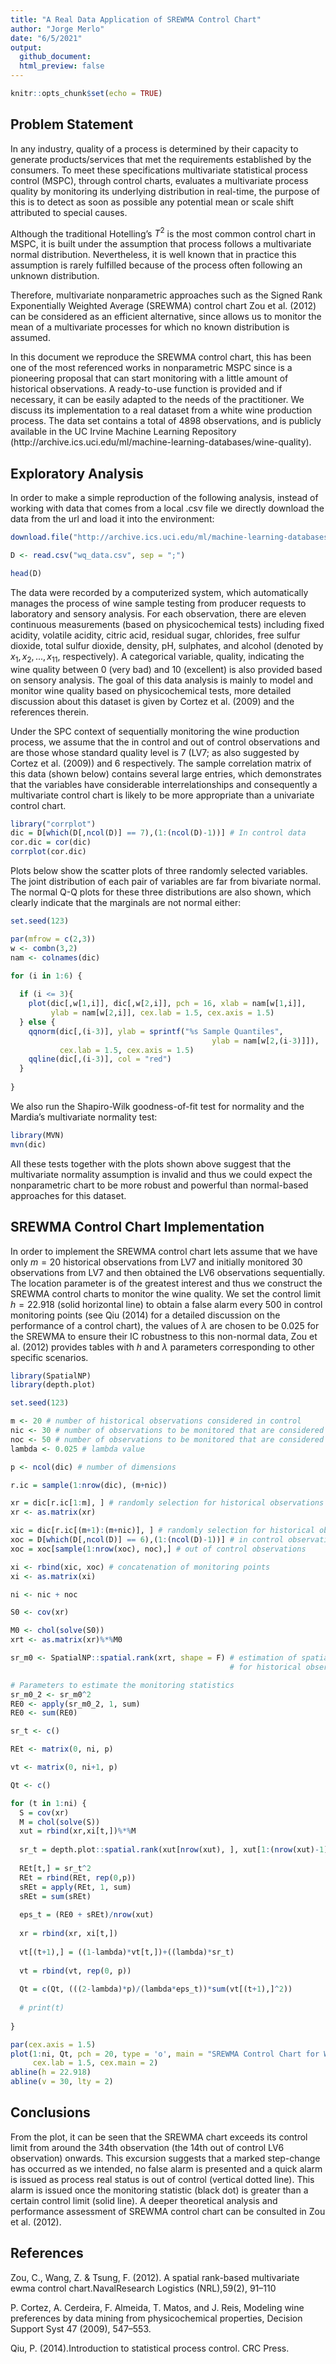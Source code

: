 ```yaml
---
title: "A Real Data Application of SREWMA Control Chart"
author: "Jorge Merlo"
date: "6/5/2021"
output:
  github_document:
  html_preview: false 
---
```


```r
knitr::opts_chunk$set(echo = TRUE)
```

## Problem Statement

In any industry, quality of a process is determined by their capacity to generate products/services that met the requirements established by the consumers. To meet these specifications multivariate statistical process control (MSPC), through control charts, evaluates a multivariate process quality by monitoring its underlying distribution in real-time, the purpose of this is to detect as soon as possible any potential mean or scale shift attributed to special causes.

Although the traditional Hotelling's $T^2$ is the most common control chart in MSPC, it is built under the assumption that process follows a multivariate normal distribution. Nevertheless, it is well known that in practice this assumption is rarely fulfilled because of the process often following an unknown distribution. 

Therefore, multivariate nonparametric approaches such as the Signed Rank Exponentially Weighted Average (SREWMA) control chart Zou et al. (2012) can be considered as an efficient alternative, since allows us to monitor the mean of a multivariate processes for which no known distribution is assumed. 

In this document we reproduce the SREWMA control chart, this has been one of the most referenced works in nonparametric MSPC since is a pioneering proposal that can start monitoring with a little amount of historical observations. A ready-to-use function is provided and if necessary, it can be easily adapted to the needs of the practitioner. We discuss its implementation to a real dataset from a white wine production process. The data set contains a total of 4898 observations, and is publicly available in the UC Irvine Machine Learning Repository (http://archive.ics.uci.edu/ml/machine-learning-databases/wine-quality).

## Exploratory Analysis

In order to make a simple reproduction of the following analysis, instead of working with data that comes from a local .csv file we directly download the data from the url and load it into the environment:

```r
download.file("http://archive.ics.uci.edu/ml/machine-learning-databases/wine-quality/winequality-white.csv", destfile = "wq_data.csv") # explanatory variables

D <- read.csv("wq_data.csv", sep = ";")

head(D)
```

The data were recorded by a computerized system, which automatically manages the process of wine sample testing from producer requests to laboratory and sensory analysis. For each observation, there are eleven continuous measurements (based on physicochemical tests) including fixed acidity, volatile acidity, citric acid, residual sugar, chlorides, free sulfur dioxide, total sulfur dioxide, density, pH, sulphates, and alcohol (denoted by $x_1, x_2, . . . , x_{11}$, respectively). A categorical variable, quality, indicating the wine quality between 0 (very bad) and 10 (excellent) is also provided based on sensory analysis. The goal of this data analysis is mainly to model and monitor wine quality based on physicochemical tests, more detailed discussion about this dataset is given by Cortez et al. (2009) and the references therein.

Under the SPC context of sequentially monitoring the wine production process, we assume that the in control and out of control observations and are those whose standard quality level is 7 (LV7; as also suggested by Cortez et al. (2009)) and 6 respectively. The sample correlation matrix of this data (shown below) contains several large entries, which demonstrates that the variables have considerable interrelationships and consequently a multivariate control chart is likely to be more appropriate than a univariate control chart.  

```r
library("corrplot")
dic = D[which(D[,ncol(D)] == 7),(1:(ncol(D)-1))] # In control data
cor.dic = cor(dic)
corrplot(cor.dic)
```

Plots below show the scatter plots of three randomly selected variables. The joint distribution of each pair of variables are far from bivariate normal. The normal Q-Q plots for these three distributions are also shown, which clearly indicate that the marginals are not normal either:

```r
set.seed(123)

par(mfrow = c(2,3))
w <- combn(3,2)
nam <- colnames(dic)

for (i in 1:6) {
  
  if (i <= 3){
    plot(dic[,w[1,i]], dic[,w[2,i]], pch = 16, xlab = nam[w[1,i]], 
         ylab = nam[w[2,i]], cex.lab = 1.5, cex.axis = 1.5)
  } else {
    qqnorm(dic[,(i-3)], ylab = sprintf("%s Sample Quantiles", 
                                             ylab = nam[w[2,(i-3)]]), 
           cex.lab = 1.5, cex.axis = 1.5)
    qqline(dic[,(i-3)], col = "red")
  }
  
}
```

We also run the Shapiro-Wilk goodness-of-fit test for normality and the Mardia’s multivariate normality test:

```r
library(MVN)
mvn(dic)
```

All these tests together with the plots shown above suggest that the multivariate normality assumption is invalid and thus we could expect the nonparametric chart to be more robust and powerful than normal-based approaches for this dataset.

## SREWMA Control Chart Implementation

In order to implement the SREWMA control chart lets assume that we have only $m  = 20$ historical observations from LV7 and initially monitored 30 observations from LV7 and then obtained the LV6 observations sequentially. The location parameter is of the greatest interest and thus we construct the SREWMA control charts to monitor the wine quality. We set the control limit $h = 22.918$ (solid horizontal line) to obtain a false alarm every 500 in control monitoring points (see Qiu (2014) for a detailed discussion on the performance of a control chart), the values of $\lambda$ are chosen to be 0.025 for the SREWMA to ensure their IC robustness to this non-normal data, Zou et al. (2012) provides tables with $h$ and $\lambda$ parameters corresponding to other specific scenarios.

```r
library(SpatialNP)
library(depth.plot)

set.seed(123)

m <- 20 # number of historical observations considered in control
nic <- 30 # number of observations to be monitored that are considered in control
noc <- 50 # number of observations to be monitored that are considered out of control
lambda <- 0.025 # lambda value

p <- ncol(dic) # number of dimensions

r.ic = sample(1:nrow(dic), (m+nic))

xr = dic[r.ic[1:m], ] # randomly selection for historical observations
xr <- as.matrix(xr)

xic = dic[r.ic[(m+1):(m+nic)], ] # randomly selection for historical observations
xoc = D[which(D[,ncol(D)] == 6),(1:(ncol(D)-1))] # in control observations
xoc = xoc[sample(1:nrow(xoc), noc),] # out of control observations

xi <- rbind(xic, xoc) # concatenation of monitoring points
xi <- as.matrix(xi)

ni <- nic + noc

S0 <- cov(xr)

M0 <- chol(solve(S0))
xrt <- as.matrix(xr)%*%M0

sr_m0 <- SpatialNP::spatial.rank(xrt, shape = F) # estimation of spatial ranks 
                                                 # for historical observations

# Parameters to estimate the monitoring statistics
sr_m0_2 <- sr_m0^2
RE0 <- apply(sr_m0_2, 1, sum)
RE0 <- sum(RE0)

sr_t <- c()

REt <- matrix(0, ni, p)

vt <- matrix(0, ni+1, p)

Qt <- c()

for (t in 1:ni) {
  S = cov(xr)
  M = chol(solve(S))
  xut = rbind(xr,xi[t,])%*%M
  
  sr_t = depth.plot::spatial.rank(xut[nrow(xut), ], xut[1:(nrow(xut)-1),])
    
  REt[t,] = sr_t^2
  REt = rbind(REt, rep(0,p))
  sREt = apply(REt, 1, sum)
  sREt = sum(sREt)
    
  eps_t = (RE0 + sREt)/nrow(xut)
  
  xr = rbind(xr, xi[t,])
    
  vt[(t+1),] = ((1-lambda)*vt[t,])+((lambda)*sr_t)
    
  vt = rbind(vt, rep(0, p))
    
  Qt = c(Qt, (((2-lambda)*p)/(lambda*eps_t))*sum(vt[(t+1),]^2))
  
  # print(t)
  
}

par(cex.axis = 1.5)
plot(1:ni, Qt, pch = 20, type = 'o', main = "SREWMA Control Chart for WQD Data", xlab = "Time",
     cex.lab = 1.5, cex.main = 2)
abline(h = 22.918)
abline(v = 30, lty = 2)
```

## Conclusions
From the plot, it can be seen that the SREWMA chart exceeds its control
limit from around the 34th observation (the 14th out of control LV6 observation) onwards. This excursion suggests that a marked step-change has occurred as we intended, no false alarm is presented and a quick alarm is issued as process real status is out of control (vertical dotted line). This alarm is issued once the monitoring statistic (black dot) is greater than a certain control limit (solid line). A deeper theoretical analysis and performance assessment of SREWMA control chart can be consulted in Zou et al. (2012).

## References
Zou, C., Wang, Z. & Tsung, F. (2012). A spatial rank-based multivariate ewma control chart.NavalResearch Logistics (NRL),59(2), 91–110

P. Cortez, A. Cerdeira, F. Almeida, T. Matos, and J. Reis, Modeling wine preferences by data mining from physicochemical properties, Decision Support Syst 47 (2009), 547–553.

Qiu, P. (2014).Introduction to statistical process control. CRC Press.

